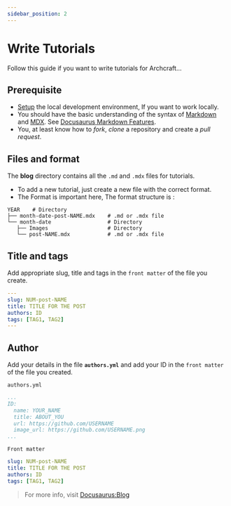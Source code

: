 ```yaml
---
sidebar_position: 2
---
```


# Write Tutorials

Follow this guide if you want to write tutorials for Archcraft...

## Prerequisite

- [Setup](setup-env.mdx) the local development environment, If you want to work locally. 
- You should have the basic understanding of the syntax of [Markdown](https://www.markdownguide.org/cheat-sheet) and [MDX](https://mdxjs.com). See [Docusaurus Markdown Features](https://docusaurus.io/docs/markdown-features).
- You, at least know how to *fork*, *clone* a repository and create a *pull request*.

## Files and format

The **blog** directory contains all the `.md` and `.mdx` files for tutorials.

- To add a new tutorial, just create a new file with the correct format.
- The Format is important here, The format structure is :
```
YEAR 	# Directory
├── month-date-post-NAME.mdx	# .md or .mdx file
└── month-date					# Directory
   ├── Images					# Directory
   └── post-NAME.mdx			# .md or .mdx file
```

## Title and tags

Add appropriate slug, title and tags in the `front matter` of the file you create.
```yml
---
slug: NUM-post-NAME
title: TITLE FOR THE POST
authors: ID
tags: [TAG1, TAG2]
---
```

## Author

Add your details in the file **`authors.yml`** and add your ID in the `front matter` of the file you created.

`authors.yml`
```yml
...
ID:
  name: YOUR_NAME
  title: ABOUT_YOU
  url: https://github.com/USERNAME
  image_url: https://github.com/USERNAME.png
...
```

`Front matter`
```yml {3}
slug: NUM-post-NAME
title: TITLE FOR THE POST
authors: ID
tags: [TAG1, TAG2]
```

> For more info, visit [Docusaurus:Blog](https://docusaurus.io/docs/blog)
